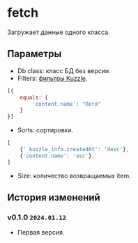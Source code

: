 # fetch

Загружает данные одного класса.

## Параметры

* Db class: класс БД без версии.
* Filters: [фильтры Kuzzle](https://docs.kuzzle.io/core/2/api/koncorde-filters-syntax/clauses/).

```js
[{
    equals: {
        'content.name': "Петя"
    }
}]
```

* Sorts: сортировки.

```js
[
    {'_kuzzle_info.createdAt': 'desc'},
    {'content.name': 'asc'},
]
```

* Size: количество возвращаемых item.

## История изменений

### v0.1.0 `2024.01.12`

* Первая версия.